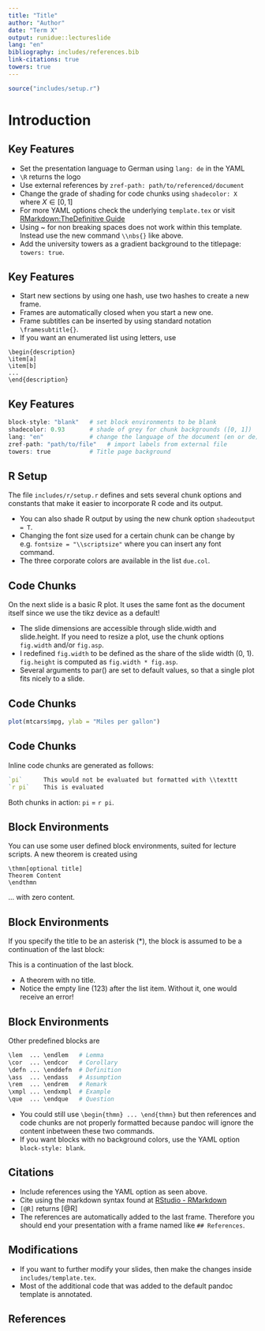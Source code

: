 ```yaml
---
title: "Title"
author: "Author"
date: "Term X"
output: runidue::lectureslide
lang: "en"
bibliography: includes/references.bib
link-citations: true
towers: true
---
```





```r
source("includes/setup.r")
```

# Introduction

## Key Features
- Set the presentation language to German using `lang: de` in the YAML
- `\R` returns the \R logo
- Use external references by `zref-path: path/to/referenced/document`
- Change the grade of shading for code chunks using `shadecolor: X` where $X \in [0, 1]$
- For more YAML options check the underlying `template.tex` or visit [R\nbs{}Markdown:\nbs{}The\nbs{}Definitive Guide](http://bookdown.org/yihui/rmarkdown/pdf-document.html)
- Using ~ for non breaking spaces does not work within this template. Instead use the new command `\\nbs{}` like above. 
- Add the university towers as a gradient background to the titlepage: `towers: true`.


## Key Features
- Start new sections by using one hash, use two hashes to create a new frame.
- Frames are automatically closed when you start a new one.
- Frame subtitles can be inserted by using standard \TeX notation `\framesubtitle{}`.
- If you want an enumerated list using letters, use

\bigskip
```
\begin{description}
\item[a]
\item[b]
...
\end{description}
```

## Key Features
\framesubtitle{Additional to the pandoc beamer template}

```r
block-style: "blank"   # set block environments to be blank
shadecolor: 0.93       # shade of grey for chunk backgrounds ([0, 1])
lang: "en"             # change the language of the document (en or de)
zref-path: "path/to/file"   # import labels from external file
towers: true           # Title page background
```


## R Setup
The file `includes/r/setup.r` defines and sets several chunk options and constants that make it easier to incorporate R code and its output.

- You can also shade R output by using the new chunk option `shadeoutput = T`.
- Changing the font size used for a certain chunk can be change by e.g. `fontsize = "\\scriptsize"` where you can insert any \LaTeX \nbs font command.
- The three corporate colors are available in the list `due.col`.




## Code Chunks
\framesubtitle{Plots}

On the next slide is a basic R plot. It uses the same font as the document itself since we use the tikz device as a default!

- The slide dimensions are accessible through slide.width and slide.height. If you need to resize a plot, use the chunk options `fig.width` and/or `fig.asp`.
- I redefined `fig.width` to be defined as the share of the slide width (0, 1). `fig.height` is computed as `fig.width * fig.asp`.
- Several arguments to par() are set to default values, so that a single plot fits nicely to a slide.

## Code Chunks
\framesubtitle{Plots}

```r
plot(mtcars$mpg, ylab = "Miles per gallon")
```


## Code Chunks
\framesubtitle{Inline code chunks}

Inline code chunks are generated as follows:


```r
`pi`      This would not be evaluated but formatted with \\texttt
`r pi`    This is evaluated
```

Both chunks in action: `pi` = `r pi`.


## Block Environments

You can use some user defined block environments, suited for lecture scripts. A new theorem is created using

```
\thmn[optional title]
Theorem Content
\endthmn
```

\thmn[A great theorem]
... with zero content.
\endthmn



## Block Environments
If you specify the title to be an asterisk (*), the block is assumed to be a continuation of the last block:

\thmn[*]
This is a continuation of the last block.
\endthmn

\thmn
- A theorem with no title.
- Notice the empty line (123) after the list item. Without it, one would receive an error!

\endthmn



## Block Environments

Other predefined blocks are

```r
\lem  ... \endlem   # Lemma
\cor  ... \endcor   # Corollary
\defn ... \enddefn  # Definition
\ass  ... \endass   # Assumption
\rem  ... \endrem   # Remark
\xmpl ... \endxmpl  # Example
\que  ... \endque   # Question
```

- You could still use `\begin{thmn} ... \end{thmn}` but then references and code chunks are not properly formatted because pandoc will ignore the content inbetween these two commands.
- If you want blocks with no background colors, use the YAML option `block-style: blank`.


## Citations

- Include references using the YAML option as seen above.
- Cite using the markdown syntax found at [RStudio - RMarkdown](https://rmarkdown.rstudio.com/authoring_bibliographies_and_citations.html#citations)
- `[@R]` returns [@R]
- The references are automatically added to the last frame. Therefore you should end your presentation with a frame named like `## References`.

## Modifications

- If you want to further modify your slides, then make the changes inside `includes/template.tex`.
- Most of the additional code that was added to the default pandoc template is annotated.


## References






